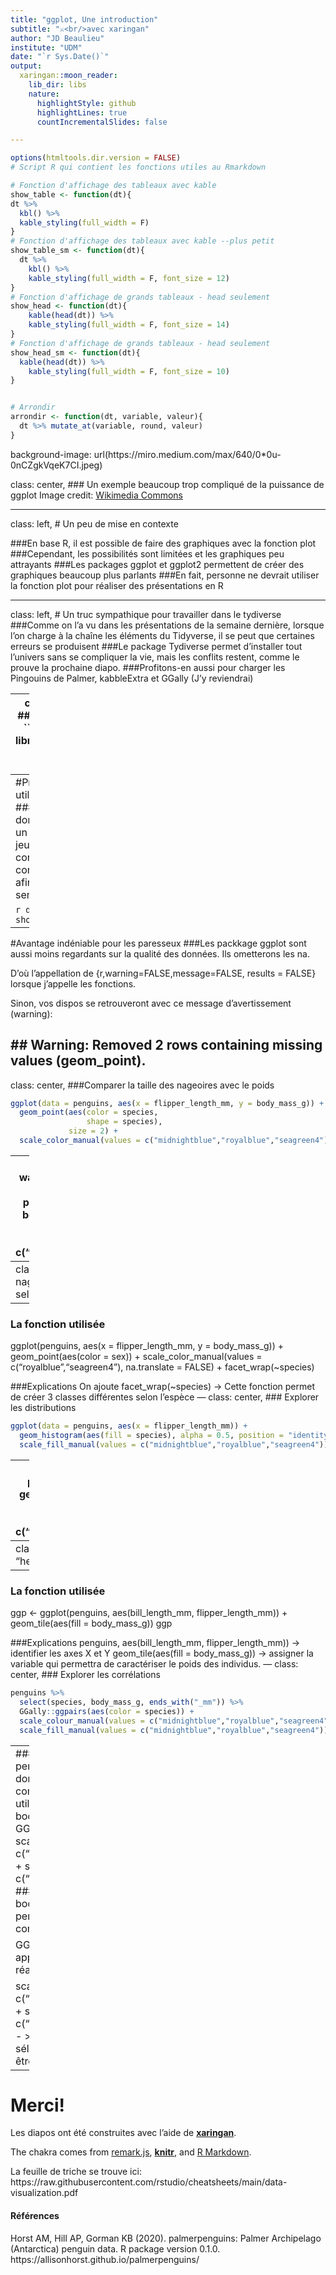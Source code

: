 ```yaml
---
title: "ggplot, Une introduction"
subtitle: "⚔<br/>avec xaringan"
author: "JD Beaulieu"
institute: "UDM"
date: "`r Sys.Date()`"
output:
  xaringan::moon_reader:
    lib_dir: libs
    nature:
      highlightStyle: github
      highlightLines: true
      countIncrementalSlides: false

---
```



```r
options(htmltools.dir.version = FALSE)
# Script R qui contient les fonctions utiles au Rmarkdown

# Fonction d'affichage des tableaux avec kable
show_table <- function(dt){
dt %>%
  kbl() %>%
  kable_styling(full_width = F)
}
# Fonction d'affichage des tableaux avec kable --plus petit
show_table_sm <- function(dt){
  dt %>%
    kbl() %>%
    kable_styling(full_width = F, font_size = 12)
}
# Fonction d'affichage de grands tableaux - head seulement
show_head <- function(dt){
    kable(head(dt)) %>%
    kable_styling(full_width = F, font_size = 14)
}
# Fonction d'affichage de grands tableaux - head seulement
show_head_sm <- function(dt){
  kable(head(dt)) %>%
    kable_styling(full_width = F, font_size = 10)
}


# Arrondir
arrondir <- function(dt, variable, valeur){
  dt %>% mutate_at(variable, round, valeur)
}


```
background-image: url(https://miro.medium.com/max/640/0*0u-0nCZgkVqeK7CI.jpeg)





class: center, 
### Un exemple beaucoup trop compliqué de la puissance de ggplot
Image credit: [Wikimedia Commons](https://commons.wikimedia.org/wiki/File:Sharingan_triple.svg)

---

class: left, 
# Un peu de mise en contexte


###En base R, il est possible de faire des graphiques avec la fonction plot
###Cependant, les possibilités sont limitées et les graphiques peu attrayants
###Les packages ggplot et ggplot2 permettent de créer des graphiques beaucoup plus parlants
###En fait, personne ne devrait utiliser la fonction plot pour réaliser des présentations en R

---

class: left, 
# Un truc sympathique pour travailler dans le tydiverse
###Comme on l'a vu dans les présentations de la semaine dernière, lorsque l'on charge à la chaîne les éléments du Tidyverse, il se peut que certaines erreurs se produisent
###Le package Tydiverse permet d'installer tout l'univers sans se compliquer la vie, mais les conflits restent, comme le prouve la prochaine diapo.
###Profitons-en aussi pour charger les Pingouins de Palmer, kabbleExtra et GGally (J'y reviendrai)

---
class: middle, center
### La fonction utilisée
```r
library(tidyverse)
library(palmerpenguins)
library(kableExtra)
library(GGally)

```

---
#Première étape pour utiliser ggplot
###Assigner la base de données et procéder a un vol intellectuel d'un jeu de fonctions car je ne connais pas les règles concernant les licenses afin de voir si tout semble plutôt tidy

```r
dt <- penguins
show_head(dt)
```
---

#Avantage indéniable pour les paresseux
###Les packkage ggplot sont aussi moins regardants sur la qualité des données. Ils ometterons les na. 

D'où l'appellation de {r,warning=FALSE,message=FALSE, results = FALSE} lorsque j'appelle les fonctions.

Sinon, vos dispos se retrouveront avec ce message d'avertissement (warning):

## Warning: Removed 2 rows containing missing values (geom_point).
---

class: center, 
###Comparer la taille des nageoires avec le poids
```r
ggplot(data = penguins, aes(x = flipper_length_mm, y = body_mass_g)) +
  geom_point(aes(color = species,
                 shape = species),
             size = 2) +
  scale_color_manual(values = c("midnightblue","royalblue","seagreen4"))

```
---
### La fonction utilisée
{r, warning=FALSE,message=FALSE, results = FALSE, echo = FALSE}
ggplot(data = penguins, aes(x = flipper_length_mm, y = body_mass_g)) +
  geom_point(aes(color = species,
                 shape = species),
             size = 2) +
  scale_color_manual(values = c("midnightblue","royalblue","seagreen4"))
  
### Explications
data= -> la base de données

aes(x=, y=,) -> les colones que vous voulez compare

geom_point(aes(color = species,
                 shape = species) -> mettre une couleur et une forme par espèce
                 
scale_color_manual(values = c("midnightblue","royalblue","seagreen4") -> si vous
filez wild, vous pouvez utiliser la couleur de votre choix. J'ai tenté de trouver des couleurs qui ressemble au thème utilisé au travail... (pas une grande réussite)
Une liste des couleurs pouvant être utilisées se trouve ici: http://www.stat.columbia.edu/~tzheng/files/Rcolor.pdf


                 
---
class: center,
###Comparer la taille des nageoires avec le poids en créant 3 classes selon l'espèce
```r
ggplot(penguins, aes(x = flipper_length_mm,
                     y = body_mass_g)) +
  geom_point(aes(color = sex)) +
  scale_color_manual(values = c("royalblue","seagreen4"),
                     na.translate = FALSE) +
  facet_wrap(~species)
```
---
### La fonction utilisée
ggplot(penguins, aes(x = flipper_length_mm,
                     y = body_mass_g)) +
  geom_point(aes(color = sex)) +
  scale_color_manual(values = c("royalblue","seagreen4"),
                     na.translate = FALSE) +
  facet_wrap(~species)


###Explications
On ajoute facet_wrap(~species) -> Cette fonction permet de créer 3 classes différentes selon l'espèce
---
class: center,
### Explorer les distributions
```r
ggplot(data = penguins, aes(x = flipper_length_mm)) +
  geom_histogram(aes(fill = species), alpha = 0.5, position = "identity") +
  scale_fill_manual(values = c("midnightblue","royalblue","seagreen4"))
```
---
### La fonction utilisée
ggplot(data = penguins, aes(x = flipper_length_mm)) +
  geom_histogram(aes(fill = species), alpha = 0.5, position = "identity") +
  scale_fill_manual(values = c(""midnightblue","royalblue","seagreen4"))
  
###Explications
aes(x = flipper_length_mm)) -> la variable dont on veut examiner la distribution
 geom_histogram(aes(fill = species), alpha = 0.5, position = "identity") -> on
 appelle la fonction histogramme, fill nous permet de préciser quelle variable on
 veut analyse, alpha permet de préciser la grosseur.

---
class: center,
### Créer des cartes de chaleur "heatmaps"
```r
ggp <- ggplot(penguins, aes(bill_length_mm, flipper_length_mm)) +                           
  geom_tile(aes(fill = body_mass_g))
ggp                                                               
```

---
### La fonction utilisée
ggp <- ggplot(penguins, aes(bill_length_mm, flipper_length_mm)) +                           
  geom_tile(aes(fill = body_mass_g))
ggp   

###Explications
penguins, aes(bill_length_mm, flipper_length_mm)) -> identifier les axes X et Y
geom_tile(aes(fill = body_mass_g)) -> assigner la variable qui permettra de caractériser le poids des individus. 
---
class: center,
### Explorer les corrélations
```r
penguins %>%
  select(species, body_mass_g, ends_with("_mm")) %>%
  GGally::ggpairs(aes(color = species)) +
  scale_colour_manual(values = c("midnightblue","royalblue","seagreen4")) +
  scale_fill_manual(values = c("midnightblue","royalblue","seagreen4"))
```
---
#### GGally
L'allié de ggplot, ggally permet de pousser l'analyse de vos données en utilisant
l'analyse de composant principal.
#### La fonction utilisée
penguins %>%
  select(species, body_mass_g, ends_with("_mm")) %>%
  GGally::ggpairs(aes(color = species)) +
  scale_colour_manual(values = c("midnightblue","royalblue","seagreen4")) +
  scale_fill_manual(values = c("midnightblue","royalblue","seagreen4"))
####Explications
select(species, body_mass_g, ends_with("_mm")) %>% -> permet de sélectionner les colonnes à comparer

GGally::ggpairs(aes(color = species)) -> appelle la fonction ggpairs qui permet de réaliser l'analyse

 scale_colour_manual(values = c("midnightblue","royalblue","seagreen4")) +
  scale_fill_manual(values = c("midnightblue","royalblue","seagreen4")) - > permet un peu de fantasie en sélectionnant les couleurs qui pourront être utilisées pour la présentation
---
# Merci!

Les diapos ont été construites avec l'aide de [**xaringan**](https://github.com/yihui/xaringan).

The chakra comes from [remark.js](https://remarkjs.com), [**knitr**](https://yihui.org/knitr/), and [R Markdown](https://rmarkdown.rstudio.com).

La feuille de triche se trouve ici: https://raw.githubusercontent.com/rstudio/cheatsheets/main/data-visualization.pdf

#### Références
   Horst AM, Hill AP, Gorman KB (2020). palmerpenguins: Palmer
 Archipelago (Antarctica) penguin data. R package version 0.1.0.
 https://allisonhorst.github.io/palmerpenguins/
